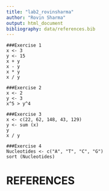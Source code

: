 ```yaml
---
title: "lab2_rovinsharma"
author: "Rovin Sharma"
output: html_document
bibliography: data/references.bib
---
```


```
###Exercise 1
x <- 3
y <- 15
x + y
x - y
x * y
x / y

###Exercise 2
x <- 2
y <- 3
x^5 > y^4

###Exercise 3
x <- c(22, 62, 148, 43, 129)
y <- sum (x)
y
x / y

###Exercise 4
Nucleotides <- c("A", "T", "C", "G")
sort (Nucleotides)
```
# REFERENCES
